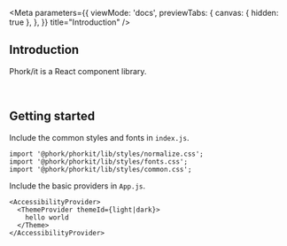 
<Meta
  parameters={{
    viewMode: 'docs',
    previewTabs: {
      canvas: { hidden: true },
    },
  }}
  title="Introduction"
/>

<Rhythm grouped mb={14} mt={3}>
  <Introduction />
</Rhythm>

## Introduction

Phork/it is a React component library.

<br />

## Getting started

Include the common styles and fonts in `index.js`.

```
import '@phork/phorkit/lib/styles/normalize.css';
import '@phork/phorkit/lib/styles/fonts.css';
import '@phork/phorkit/lib/styles/common.css';
```

Include the basic providers in `App.js`.

```
<AccessibilityProvider>
  <ThemeProvider themeId={light|dark}>
    hello world
  </Theme>
</AccessibilityProvider>
```
